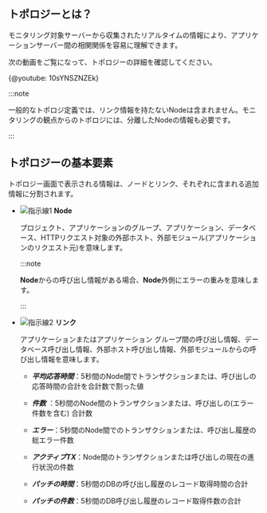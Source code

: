 ## トポロジーとは？

モニタリング対象サーバーから収集されたリアルタイムの情報により、アプリケーションサーバー間の相関関係を容易に理解できます。

次の動画をご覧になって、トポロジーの詳細を確認してください。

{@youtube: 10sYNSZNZEk}

:::note

一般的なトポロジ定義では、リンク情報を持たないNodeは含まれません。モニタリングの観点からのトポロジには、分離したNodeの情報も必要です。

:::

## トポロジーの基本要素

トポロジー画面で表示される情報は、ノードとリンク、それぞれに含まれる追加情報に分割されます。

<ImgLang img="topology-element.png" desc="トポロジーノードのエラー情報" />

-   ![指示線1](/img/number-01.png) **Node** 

    プロジェクト、アプリケーションのグループ、アプリケーション、データベース、HTTPリクエスト対象の外部ホスト、外部モジュール(アプリケーションのリクエスト元)を意味します。

    :::note

    **Node**からの呼び出し情報がある場合、**Node**外側にエラーの重みを意味します。

    :::

-   ![指示線2](/img/number-02.png) **リンク**

    アプリケーションまたはアプリケーション グループ間の呼び出し情報、データベース呼び出し情報、外部ホスト呼び出し情報、外部モジュールからの呼び出し情報を意味します。

    -   **_平均応答時間_**：5秒間のNode間でトランザクションまたは、呼び出しの応答時間の合計を合計数で割った値

    -   **_件数_** ：5秒間のNode間のトランザクションまたは、呼び出しの(エラー件数を含む) 合計数

    -   **_エラー_**：5秒間のNode間でのトランザクションまたは、呼び出し履歴の総エラー件数

    -   **_アクティブTX_**：Node間のトランザクションまたは呼び出しの現在の進行状況の件数

    -   **_パッチの時間_**：5秒間のDBの呼び出し履歴のレコード取得時間の合計

    -   **_パッチの件数_**：5秒間のDB呼び出し履歴のレコード取得件数の合計
